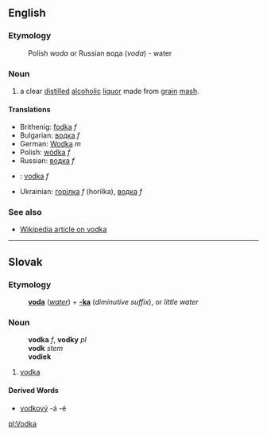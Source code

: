 ==English==

===Etymology===

:Polish ''woda'' or Russian вода (''voda'') - water

===Noun===

# a clear [[distil]]led [[alcoholic]] [[liquor]] made from [[grain]] [[mash]].

====Translations====
*Brithenig: [[fodka]] ''f''
*Bulgarian: [[водка]] ''f''
*German: [[Wodka]] ''m''
*Polish: [[wódka]] ''f''
*Russian: [[водка]] ''f''
*{{sk}}: [[vodka#Slovak|vodka]] ''f''
*Ukrainian: [[горілка]] ''f'' (horilka), [[водка]] ''f''

===See also===

*[[Wikipedia:Vodka|Wikipedia article on vodka]]

----
==Slovak==
===Etymology===
:'''[[voda#Slovak|voda]]''' (''[[water]]'') + '''[[-ka#Slovak|-ka]]''' (''diminutive suffix''), or ''little water''
===Noun===
:'''vodka''' ''f'', '''vodky''' ''pl''
:'''vodk''' ''stem''
:'''vodiek''' ''{{genpl}}''
:{{decpat}} {{zena}}
# [[vodka#English|vodka]]
====Derived Words====
* [[vodkový]] -á -é

[[pl:Vodka]]